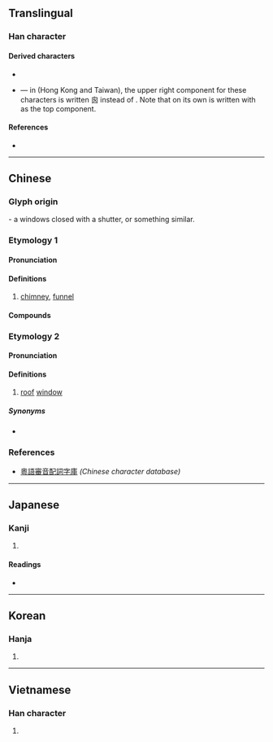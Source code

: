 {{character info/new}}
{{also|囱|匆}}
==Translingual==

===Han character===
{{Han char|rn=31|rad=囗|as=04|sn=7|four=26000|canj=HWKK}}

====Derived characters====
* {{l|mul|[[𢭇]], [[𤗄]], [[𥓁]], [[𦕻]], [[𤴙]], [[𥫑]], [[𢍍]], [[𠭛]]}} <!-- Not sure about 𦹰, 𦠷, 𥀮 -->
* {{l|mul|[[窗]], [[蔥]], [[聰]], [[憁]], [[熜]], [[璁]]}} — in {{w|traditional Chinese}} (Hong Kong and Taiwan), the upper right component for these characters is written 囪 instead of {{l|mul|囱}}. Note that {{l|mul|悤}} on its own is written with {{l|mul|囱}} as the top component.

====References====
* {{Han ref|kx=0217.130|dj=0444.160|hdz=10715.061|uh=56EA|ud=22250}}

----

==Chinese==
{{zh-forms|s=囱}}

===Glyph origin===
{{Han etym}}
{{liushu|p}}- a windows closed with a shutter, or something similar.

===Etymology 1===

====Pronunciation====
{{zh-pron
|m=cōng
|c=cung1,tung1
|c_note=cung1 - literary; tung1 - vernacular
|h=pfs=
|md=
|mn=qz,xm,zz:chhong
|w=
|mc=1
|oc=y
|cat=n
}}

====Definitions====
{{zh-hanzi}}

# [[chimney]], [[funnel]] <!--[1]《廣韻·上平聲·東·怱》囪：竈突。[2]《集韻》囪：麤叢切，𠀤音聰。竈突也。--> <!-- Note: 竈 or 灶 is kitchen stove/furnace -->

====Compounds====
{{zh-der|煙囪:[[chimney]]}}

===Etymology 2===

====Pronunciation====
{{zh-pron
|m=chuāng
|c=coeng1
|mc=2
|oc=
|ma=
|cat=
}}

====Definitions====
{{zh-hanzi}}

# [[roof]] [[window]] <!-- [1]《廣韻·上平聲》囪：『《說文》曰：在牆曰牖,在屋曰囱。楚江切，九。』[2] 《康熙字典》窗：『...《說文》本作囪。在牆曰牖，在戸曰囪。或作窗。』-->

=====Synonyms=====
* {{l-zh|窗}}

===References===
* [http://humanum.arts.cuhk.edu.hk/Lexis/lexi-can/ 粵語審音配詞字庫] ''(Chinese character database)''

----

==Japanese==

===Kanji===
{{ja-kanji|grade=|rs=囗04}}

# {{defn|lang=ja|sort=囗04}}

====Readings====
* {{ja-readings|on=[[そう]] (sō), [[す]] (su)|kun=[[てんまど]] (temmado), [[まど]] (mado), [[けむだし]] (kemudashi)}}

----

==Korean==

===Hanja===
{{ko-hanja|hangeul=[[창]], [[총]]|rv=chang, chong|mr=ch'ang, ch'ong}}

# {{defn|lang=ko|sort=囗04}}

----

==Vietnamese==

===Han character===
{{vi-hantu|[[song]], [[thông]]|rs=囗04}}

# {{defn|vi}}